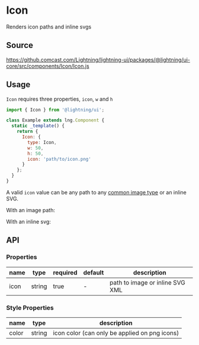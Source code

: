 
# Icon

Renders icon paths and inline svgs

## Source

https://github.comcast.com/Lightning/lightning-ui/packages/@lightning/ui-core/src/components/Icon/Icon.js

## Usage

`Icon` requires three properties, `icon`, `w` and `h`

```js
import { Icon } from '@lightning/ui';

class Example extends lng.Component {
  static _template() {
    return {
      Icon: {
        type: Icon,
        w: 50,
        h: 50,
        icon: 'path/to/icon.png'
      }
    };
  }
}
```

A valid `icon` value can be any path to any [common image type](https://developer.mozilla.org/en-US/docs/Web/Media/Formats/Image_types) or an inline SVG.

With an image path:

<Canvas>
  <Story id="elements-icon--basic" />
</Canvas>

With an inline svg:

<Canvas>
  <Story id="elements-icon--inline-svg" />
</Canvas>

## API

### Properties

| name | type   | required | default | description                     |
| ---- | ------ | -------- | ------- | ------------------------------- |
| icon | string | true     | -       | path to image or inline SVG XML |

### Style Properties

| name  | type   | description                                   |
| ----- | ------ | --------------------------------------------- |
| color | string | icon color (can only be applied on png icons) |
